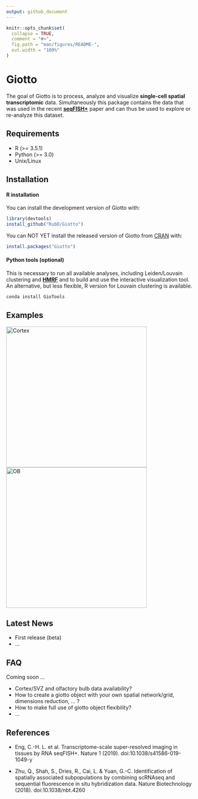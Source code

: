 ```yaml
---
output: github_document
---
```


<!-- README.md is generated from README.Rmd. Please edit that file -->

```r
knitr::opts_chunk$set(
  collapse = TRUE,
  comment = "#>",
  fig.path = "man/figures/README-",
  out.width = "100%"
)
```
# Giotto

<!-- badges: start -->
<!-- badges: end -->

The goal of Giotto is to process, analyze and visualize **single-cell spatial transcriptomic** data. Simultaneously this package contains the data that was used in the recent [**seqFISH+**](https://www.nature.com/articles/s41586-019-1049-y) paper and can thus be used to explore or re-analyze this dataset.

## Requirements

- R (>= 3.5.1)
- Python (>= 3.0)
- Unix/Linux


## Installation

#### R installation

You can install the development version of Giotto with:

``` r
library(devtools)
install_github("RubD/Giotto")
```

You can NOT YET install the released version of Giotto from [CRAN](https://CRAN.R-project.org) with:

``` r
install.packages("Giotto")
```

#### Python tools (optional)  
This is necessary to run all available analyses, including Leiden/Louvain clustering and [**HMRF**](http://www.nature.com/articles/nbt.4260) and to build and use the interactive visualization tool. An alternative, but less flexible, R version for Louvain clustering is available.

``` python
conda install GioTools
```




## Examples

[![Cortex](./inst/images/cortex_image_summary.png){width=10cm}](./inst/examples/mouse_cortex_svz/mouse_cortex_example.md)
[![OB](./inst/images/OB_image_summary.png){width=10cm}](./inst/examples/mouse_olfactory_bulb/mouse_olfactory_bulb_example.md)



## Latest News

- First release (beta)
- ...


## FAQ  

Coming soon ...  

- Cortex/SVZ and olfactory bulb data availability?
- How to create a giotto object with your own spatial network/grid, dimensions reduction, ... ?  
- How to make full use of giotto object flexibility?
- ...


## References

- Eng, C.-H. L. et al. Transcriptome-scale super-resolved imaging in tissues by RNA seqFISH+. Nature 1 (2019). doi:10.1038/s41586-019-1049-y

- Zhu, Q., Shah, S., Dries, R., Cai, L. & Yuan, G.-C. Identification of spatially associated subpopulations by combining scRNAseq and sequential fluorescence in situ hybridization data. Nature Biotechnology (2018). doi:10.1038/nbt.4260




